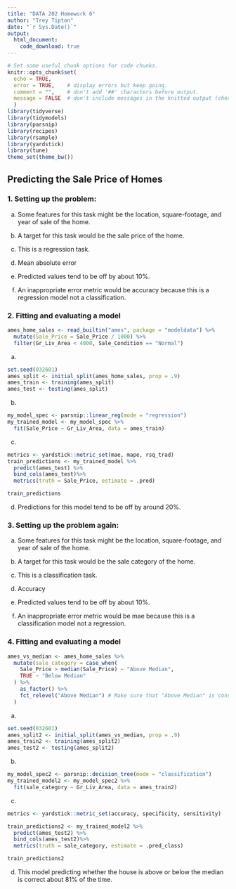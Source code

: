 ```yaml
---
title: "DATA 202 Homework 6"
author: "Trey Tipton"
date: "`r Sys.Date()`"
output:
  html_document:
    code_download: true
---
```


```r
# Set some useful chunk options for code chunks.
knitr::opts_chunk$set(
  echo = TRUE,
  error = TRUE,    # display errors but keep going.
  comment = "",    # don't add '##' characters before output.
  message = FALSE  # don't include messages in the knitted output (check them in RStudio)
  )
library(tidyverse)
library(tidymodels)
library(parsnip)
library(recipes)
library(rsample)
library(yardstick)
library(tune)
theme_set(theme_bw())
```

## Predicting the Sale Price of Homes

### 1. Setting up the problem:

a. Some features for this task might be the location, square-footage, and year of sale of the home.

b. A target for this task would be the sale price of the home.

c. This is a regression task.

d. Mean absolute error

e. Predicted values tend to be off by about 10%.

f. An inappropriate error metric would be accuracy because this is a regression model not a classification.


### 2. Fitting and evaluating a model

```r
ames_home_sales <- read_builtin("ames", package = "modeldata") %>% 
  mutate(Sale_Price = Sale_Price / 1000) %>% 
  filter(Gr_Liv_Area < 4000, Sale_Condition == "Normal")
```

a.
```r
set.seed(032601)
ames_split <- initial_split(ames_home_sales, prop = .9)
ames_train <- training(ames_split)
ames_test <- testing(ames_split)
```

b.
```r
my_model_spec <- parsnip::linear_reg(mode = "regression")
my_trained_model <- my_model_spec %>% 
  fit(Sale_Price ~ Gr_Liv_Area, data = ames_train)
```

c.
```r
metrics <- yardstick::metric_set(mae, mape, rsq_trad)
train_predictions <- my_trained_model %>% 
  predict(ames_test) %>% 
  bind_cols(ames_test)%>% 
  metrics(truth = Sale_Price, estimate = .pred)

train_predictions
```

d. Predictions for this model tend to be off by around 20%.


### 3. Setting up the problem again:

a. Some features for this task might be the location, square-footage, and year of sale of the home.

b. A target for this task would be the sale category of the home.

c. This is a classification task.

d. Accuracy

e. Predicted values tend to be off by about 10%.

f. An inappropriate error metric would be mae because this is a classification model not a regression.


### 4. Fitting and evaluating a model

```r
ames_vs_median <- ames_home_sales %>% 
  mutate(sale_category = case_when(
    Sale_Price > median(Sale_Price) ~ "Above Median",
    TRUE ~ "Below Median"
  ) %>% 
    as_factor() %>% 
    fct_relevel("Above Median") # Make sure that "Above Median" is considered the positive class.
  )
```


a.
```r
set.seed(032601)
ames_split2 <- initial_split(ames_vs_median, prop = .9)
ames_train2 <- training(ames_split2)
ames_test2 <- testing(ames_split2)
```

b.
```r
my_model_spec2 <- parsnip::decision_tree(mode = "classification")
my_trained_model2 <- my_model_spec2 %>% 
  fit(sale_category ~ Gr_Liv_Area, data = ames_train2)
```

c.
```r
metrics <- yardstick::metric_set(accuracy, specificity, sensitivity)

train_predictions2 <- my_trained_model2 %>% 
  predict(ames_test2) %>% 
  bind_cols(ames_test2)%>% 
  metrics(truth = sale_category, estimate = .pred_class)

train_predictions2
```

d. This model predicting whether the house is above or below the median is correct about 81% of the time.




